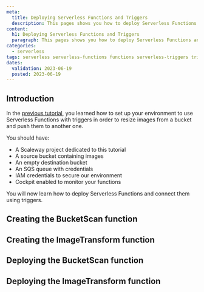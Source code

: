 ```yaml
---
meta:
  title: Deploying Serverless Functions and Triggers
  description: This pages shows you how to deploy Serverless Functions and Triggers
content:
  h1: Deploying Serverless Functions and Triggers
  paragraph: This pages shows you how to deploy Serverless Functions and Triggers
categories:
  - serverless
tags: serverless serverless-functions functions serverless-triggers triggers sqs-queue
dates:
  validation: 2023-06-19
  posted: 2023-06-19
---
```


## Introduction

In the [previous tutorial](/tutorials/set-up-triggers-functions-environment/index.mdx), you learned how to set up your environment to use Serverless Functions with triggers in order to resize images from a bucket and push them to another one.

You should have:

- A Scaleway project dedicated to this tutorial
- A source bucket containing images
- An empty destination bucket
- An SQS queue with credentials
- IAM credentials to secure our environment
- Cockpit enabled to monitor your functions

You will now learn how to deploy Serverless Functions and connect them using triggers.

## Creating the BucketScan function

## Creating the ImageTransform function

## Deploying the BucketScan function

## Deploying the ImageTransform function